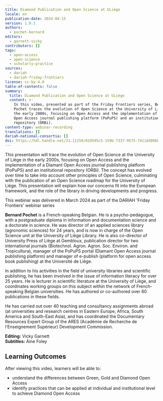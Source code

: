 ```yaml
---
title: Diamond Publication and Open Science at ULiège
locale: en
publication-date: 2024-04-15
version: 1.0.1
authors:
  - pochet-bernard
editors:
  - garnett-vicky
contributors: []
tags:
  - open-access
  - open-science
  - scholarly-practice
sources:
  - dariah
  - dariah-friday-frontiers
license: cc-by-4.0
table-of-contents: false
summary:
  title: Diamond Publication and Open Science at ULiège
  content: >-
    In this video, presented as part of the Friday Frontiers series, Bernard
    Pochet traces the evolution of Open Science at the University of Liège in
    the early 2000s, focusing on Open Access and the implementation of a Diamond
    Open Access journal publishing platform (PoPuPS) and an institutional
    repository (ORBi).
content-type: webinar-recording
translations: []
dariah-national-consortia: []
doi: https://hdl.handle.net/21.11159/019595c5-159b-7337-9575-7411dd09bbe1
---
```

This presentation will trace the evolution of Open Science at the University of Liège in the early 2000s, focusing on Open Access and the implementation of a Diamant Open Access journal publishing platform (PoPuPS) and an institutional repository (ORBi).  The concept has evolved over time to take into account other principles of Open Science, culminating with the publication of an Open Science roadmap for the University of Liège.  This presentation will explain how our concerns fit into the European framework, and the role of the library in driving developments and progress.

This webinar was delivered in March 2024 as part of the DARIAH 'Friday Frontiers' webinar series

**Bernard Pochet** is a French-speaking Belgian. He is a psycho-pedagogue, with a postgraduate diploma in information and documentation science and a doctorate in science. He was director of an applied sciences library (agronomic sciences) for 24 years, and is now in charge of the Open Science unit at the University of Liège Library. He is also co-director of University Press of Liège at Gembloux, publication director for two international journals (Biotechnol. Agron. Agron. Soc. Environ. and Tropicultura), manager of the PoPuPS portal (Diamant Open Access journal publishing platform) and manager of e-publish (platform for open access book publishing) at the Université de Liège.

In addition to his activities in the field of university libraries and scientific publishing, he has been involved in the issue of information literacy for over 25 years. He is lecturer in scientific literature at the University of Liège, and coordinates working groups on this subject within the network of French-speaking Belgian universities. He has authored or co-authored over 60 publications in these fields.

He has carried out over 40 teaching and consultancy assignments abroad (at universities and research centres in Eastern Europe, Africa, South America and South-East Asia), and has coordinated the Documentary Resources Expert Group of the ARES (Académie de Recherche de l'Enseignement Supérieur) Development Commission.

**Editing:** Vicky Garnett\
**Subtitles:** Áine Foley

## Learning Outcomes

After viewing this video, learners will be able to:

* understand the differences between Green, Gold and Diamond Open Access
* identify practices that can be applied at individual and institutional level to achieve Diamond Open Access

<VideoCard provider="youtube" id="AgxOzH2huTE" title="Diamond Publication and Open Access at ULiège" subtitle="Click here to view" src="/assets/content/assets/en/resources/hosted/diamond-publication-and-open-science-at-uliege/bernard-pochet-ff-thumbnail.png" />
